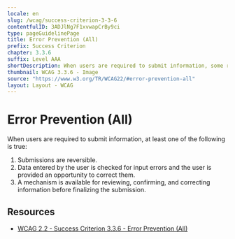 ```yaml
---
locale: en
slug: /wcag/success-criterion-3-3-6
contentfulID: 3ADJlNg7F1xvwapCrBy9ci
type: pageGuidelinePage
title: Error Prevention (All)
prefix: Success Criterion
chapter: 3.3.6
suffix: Level AAA
shortDescription: When users are required to submit information, some rules apply.
thumbnail: WCAG 3.3.6 - Image
source: "https://www.w3.org/TR/WCAG22/#error-prevention-all"
layout: Layout - WCAG
---
```


# Error Prevention (All)

When users are required to submit information, at least one of the following is true:

1. Submissions are reversible.
2. Data entered by the user is checked for input errors and the user is provided an opportunity to correct them.
3. A mechanism is available for reviewing, confirming, and correcting information before finalizing the submission.
 

## Resources

- [WCAG 2.2 - Success Criterion 3.3.6 - Error Prevention (All)](https://www.w3.org/TR/WCAG22/#error-prevention-all)